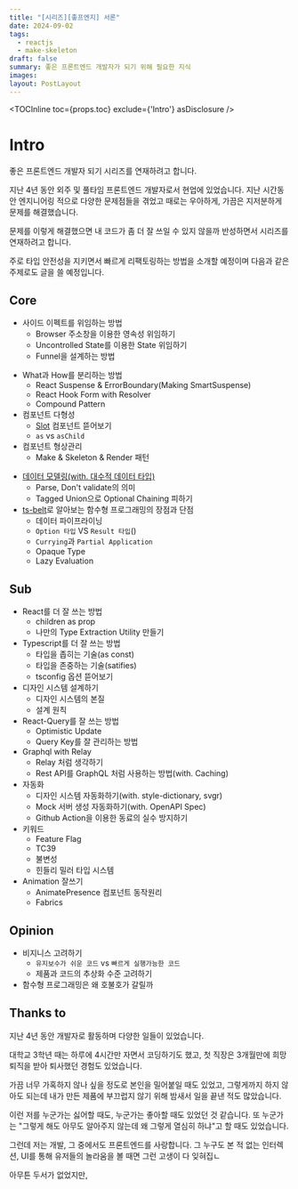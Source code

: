 ```yaml
---
title: "[시리즈][좋프엔지] 서론"
date: 2024-09-02
tags:
  - reactjs
  - make-skeleton
draft: false
summary: 좋은 프론트엔드 개발자가 되기 위해 필요한 지식
images: 
layout: PostLayout
---
```


<TOCInline toc={props.toc} exclude={'Intro'} asDisclosure />

# Intro

좋은 프론트엔드 개발자 되기 시리즈를 연재하려고 합니다.

지난 4년 동안  외주 및 풀타임 프론트엔드 개발자로서 현업에 있었습니다. 지난 시간동안 엔지니어링 적으로 다양한 문제점들을 겪었고 때로는 우아하게, 가끔은 지저분하게 문제를 해결했습니다. 

문제를 이렇게 해결했으면 내 코드가 좀 더 잘 쓰일 수 있지 않을까 반성하면서 시리즈를 연재하려고 합니다. 

주로 타입 안전성을 지키면서 빠르게 리팩토링하는 방법을 소개할 예정이며 다음과 같은 주제로도 글을 쓸 예정입니다.

## Core

- 사이드 이펙트를 위임하는 방법
	- Browser 주소창을 이용한 영속성 위임하기
	- Uncontrolled State를 이용한 State 위임하기
	- Funnel을 설계하는 방법
* What과 How를 분리하는 방법
	* React Suspense & ErrorBoundary(Making SmartSuspense)
	* React Hook Form with Resolver
	* Compound Pattern
* 컴포넌트 다형성
	* [Slot](https://www.radix-ui.com/primitives/docs/utilities/slot) 컴포넌트 뜯어보기
	* `as` vs `asChild`
* 컴포넌트 형상관리
	- Make & Skeleton & Render 패턴
- [데이터 모델링(with. 대수적 데이터 타입)](https://eatchangmyeong.github.io/2022/12/04/parse-don-t-validate.html)
	- Parse, Don't validate의 의미
	- Tagged Union으로 Optional Chaining 피하기
- [ts-belt](https://mobily.github.io/ts-belt/)로 알아보는 함수형 프로그래밍의 장점과 단점
	- 데이터 파이프라이닝
	- `Option 타입` VS `Result 타입`()
	- `Currying`과 `Partial Application`
	- Opaque Type
	- Lazy Evaluation

## Sub

* React를 더 잘 쓰는 방법
	* children as prop
	* 나만의 Type Extraction Utility 만들기
* Typescript를 더 잘 쓰는 방법
	* 타입을 좁히는 기술(as const)
	* 타입을 존중하는 기술(satifies)
	* tsconfig 옵션 뜯어보기
* 디자인 시스템 설계하기
	* 디자인 시스템의 본질
	* 설계 원칙
* React-Query를 잘 쓰는 방법
	* Optimistic Update
	* Query Key를 잘 관리하는 방법
* Graphql with Relay
	* Relay 처럼 생각하기
	* Rest API를 GraphQL 처럼 사용하는 방법(with. Caching)
* 자동화
	* 디자인 시스템 자동화하기(with. style-dictionary, svgr)
	* Mock 서버 생성 자동화하기(with. OpenAPI Spec)
	* Github Action을 이용한 동료의 실수 방지하기
* 키워드
	* Feature Flag
	* TC39
	* 불변성
	* 힌들리 밀러 타입 시스템
* Animation 잘쓰기
	* AnimatePresence 컴포넌트 동작원리
	* Fabrics


## Opinion

* 비지니스 고려하기
	* `유지보수가 쉬운 코드` vs `빠르게 실행가능한 코드`
	* 제품과 코드의 추상화 수준 고려하기
* 함수형 프로그래밍은 왜 호불호가 갈릴까



## Thanks to

지난 4년 동안 개발자로 활동하며 다양한 일들이 있었습니다.

대학교 3학년 때는 하루에 4시간만 자면서 코딩하기도 했고, 첫 직장은 3개월만에 희망퇴직을 받아 퇴사했던 경험도 있었습니다.

가끔 너무 가혹하지 않나 싶을 정도로 본인을 밀어붙일 때도 있었고, 그렇게까지 하지 않아도 되는데 내가 만든 제품에 부끄럽지 않기 위해 밤새서 일을 끝낸 적도 많았습니다.

이런 저를 누군가는 싫어할 때도, 누군가는 좋아할 때도 있었던 것 같습니다. 또 누군가는 "그렇게 해도 아무도 알아주지 않는데 왜 그렇게 열심히 하냐"고 할 때도 있었습니다.

그런데 저는 개발, 그 중에서도 프론트엔드를 사랑합니다. 그 누구도 본 적 없는 인터렉션, UI를 통해 유저들의 놀라움을 볼 때면 그런 고생이 다 잊혀집ㄴ

아무튼 두서가 없었지만, 

